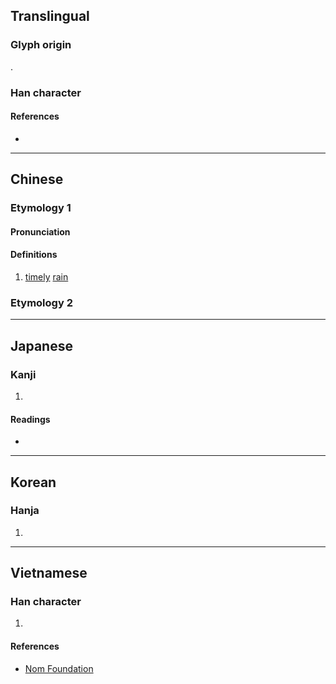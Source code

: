 {{character info/new}}
==Translingual==

===Glyph origin===
{{Han compound|水|尌|c1=s|c2=p|t1=water|ls=psc}}.

===Han character===
{{Han char|rn=85|rad=水|as=12|sn=15|four=34100|canj=EGTI|ids=⿰氵尌}}

====References====
* {{Han ref|kx=0652.010|dkj=18329|dj=1062.060|hdz=31735.040|uh=6F8D|ud=28557|bh=E640|bd=58944}}

----

==Chinese==
{{zh-forms}}

===Etymology 1===
====Pronunciation====
{{zh-pron
|m=shù
|c=syu6
|mc=1
|oc=2
|cat=n
}}

====Definitions====
{{zh-hanzi}}

# [[timely]] [[rain]]

===Etymology 2===
{{zh-see|注|v}}

----

==Japanese==

===Kanji===
{{ja-kanji|grade=|rs=水12}}

# {{defn|lang=ja|sort=水12}}

====Readings====
* {{ja-readings|on=[[しゅ]] (shu), [[じゅ]] (ju)|kun=[[うるおう]] (uruou)}}

----

==Korean==

===Hanja===
{{ko-hanja|hangeul=주|eumhun=|rv=ju|mr=chu|y=cwu}}

# {{defn|lang=ko|sort=水12}}

----

==Vietnamese==

===Han character===
{{vi-readings|rs=水12| hanviet = chú}}

# {{defn|lang=vi|sort=水12}}

====References====
*[http://nomfoundation.org/common/nom_details.php?codepoint=6f8d Nom Foundation]